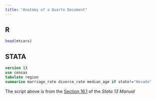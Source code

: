 ```yaml
---
title: "Anatomy of a Quarto Document"
---
```


## R

```r
head(mtcars)
```

## STATA

```stata
version 13
use censas
tabulate region
summarize marriage_rate divorce_rate median_age if state!="Nevada"
```

The script above is from the [Section 16.1](https://www.stata.com/manuals13/u16.pdf) of the *Stata 13 Manual*